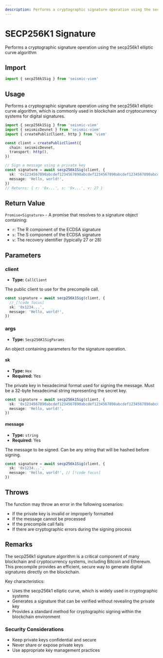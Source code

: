 ```yaml
---
description: Performs a cryptographic signature operation using the secp256k1 elliptic curve algorithm
---
```


# SECP256K1 Signature

Performs a cryptographic signature operation using the secp256k1 elliptic curve algorithm

## Import

```ts
import { secp256k1Sig } from 'seismic-viem'
```

## Usage

Performs a cryptographic signature operation using the secp256k1 elliptic curve algorithm, which is commonly used in blockchain and cryptocurrency systems for digital signatures.

```ts
import { secp256k1Sig } from 'seismic-viem'
import { seismicDevnet } from 'seismic-viem'
import { createPublicClient, http } from 'viem'

const client = createPublicClient({
  chain: seismicDevnet,
  transport: http(),
})

// Sign a message using a private key
const signature = await secp256k1Sig(client, {
  sk: '0x1234567890abcdef1234567890abcdef1234567890abcdef1234567890abcdef',
  message: 'Hello, world!',
})
// Returns: { r: '0x...', s: '0x...', v: 27 }
```

## Return Value

`Promise<Signature>` - A promise that resolves to a signature object containing:

- `r`: The R component of the ECDSA signature
- `s`: The S component of the ECDSA signature
- `v`: The recovery identifier (typically 27 or 28)

## Parameters

### client

- **Type:** `CallClient`

The public client to use for the precompile call.

```ts
const signature = await secp256k1Sig(client, {
  // [!code focus]
  sk: '0x1234...',
  message: 'Hello, world!',
})
```

### args

- **Type:** `Secp256K1SigParams`

An object containing parameters for the signature operation.

#### sk

- **Type:** `Hex`
- **Required:** Yes

The private key in hexadecimal format used for signing the message. Must be a 32-byte hexadecimal string representing the secret key.

```ts
const signature = await secp256k1Sig(client, {
  sk: '0x1234567890abcdef1234567890abcdef1234567890abcdef1234567890abcdef', // [!code focus]
  message: 'Hello, world!',
})
```

#### message

- **Type:** `string`
- **Required:** Yes

The message to be signed. Can be any string that will be hashed before signing.

```ts
const signature = await secp256k1Sig(client, {
  sk: '0x1234...',
  message: 'Hello, world!', // [!code focus]
})
```

## Throws

The function may throw an error in the following scenarios:

- If the private key is invalid or improperly formatted
- If the message cannot be processed
- If the precompile call fails
- If there are cryptographic errors during the signing process

## Remarks

The secp256k1 signature algorithm is a critical component of many blockchain and cryptocurrency systems, including Bitcoin and Ethereum. This precompile provides an efficient, secure way to generate digital signatures directly on the blockchain.

Key characteristics:

- Uses the secp256k1 elliptic curve, which is widely used in cryptographic systems
- Generates a signature that can be verified without revealing the private key
- Provides a standard method for cryptographic signing within the blockchain environment

### Security Considerations

- Keep private keys confidential and secure
- Never share or expose private keys
- Use appropriate key management practices
